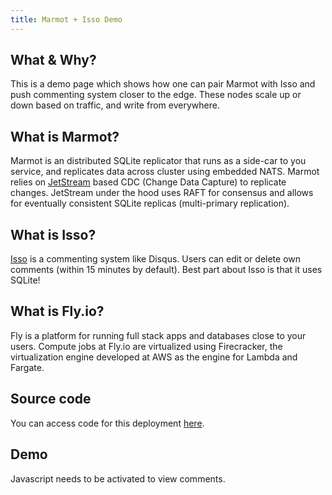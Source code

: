 ```yaml
---
title: Marmot + Isso Demo
---
```


## What & Why?

This is a demo page which shows how one can pair Marmot with Isso and push commenting system closer to the edge.
These nodes scale up or down based on traffic, and write from everywhere.


## What is Marmot?

Marmot is an distributed SQLite replicator that runs as a side-car to you service, and replicates data across cluster using embedded NATS. Marmot relies on [JetStream](https://docs.nats.io/nats-concepts/jetstream) based CDC (Change Data Capture) to replicate changes. JetStream under the hood uses RAFT for consensus and allows for eventually consistent SQLite replicas (multi-primary replication).

## What is Isso?

[Isso](https://isso-comments.de/) is a commenting system like Disqus. Users can edit or delete own comments (within 15 minutes by default). Best part about Isso is that it uses SQLite!

## What is Fly.io?

Fly is a platform for running full stack apps and databases close to your users. Compute jobs at Fly.io are virtualized using Firecracker, the virtualization engine developed at AWS as the engine for Lambda and Fargate.

## Source code
You can access code for this deployment [here](https://gitlab.com/maxpert/marmot-denokv).


## Demo

<style>
#isso-thread input, #isso-thread textarea {
	background-color: #111;
	border: #eee;
}
</style>

<section id="isso-thread">
    <noscript>Javascript needs to be activated to view comments.</noscript>
</section>

<script data-isso="//marmot-demo.fly.dev/" src="//marmot-demo.fly.dev/js/embed.min.js"></script>